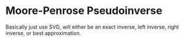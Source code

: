 # Moore-Penrose Pseudoinverse

Basically just use SVD, will either be an exact inverse, left inverse, right inverse, or best approximation.
